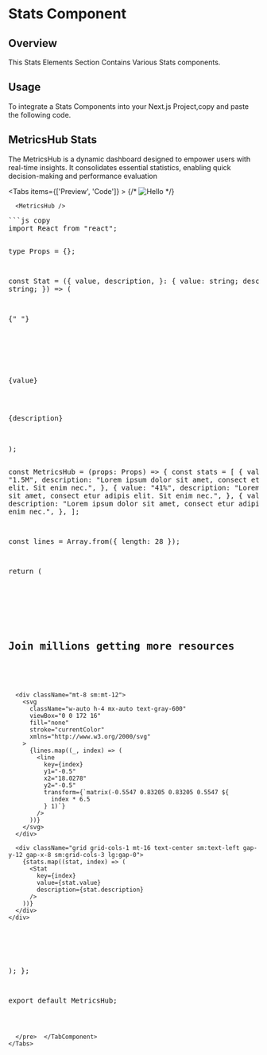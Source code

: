 
# Stats Component

## Overview

This Stats Elements Section Contains Various Stats components.

## Usage

To integrate a Stats Components into your Next.js Project,copy and paste the following code.

## MetricsHub Stats

The MetricsHub is a dynamic dashboard designed to empower users with real-time insights. It consolidates essential statistics, enabling quick decision-making and performance evaluation

<Tabs items={['Preview', 'Code']}  >
   <TabComponent label="Preview">
{/* ![Hello](/contact.png) */}


      <MetricsHub />

   </TabComponent>
   <TabComponent label="Code">
   <pre>
```js copy
import React from "react";

type Props = {};

const Stat = ({
value,
description,
}: {
value: string;
description: string;
}) => (

{" "}

<div className="relative lg:px-14">
  <div className="absolute bottom-0 left-0 hidden w-px h-16 bg-gray-600 lg:block"></div>
  <p className="text-5xl font-bold text-white font-pj">{value}</p>
  <p className="mt-5 text-lg font-normal text-gray-300">{description}</p>
</div>
);

const MetricsHub = (props: Props) => {
const stats = [
{
value: "1.5M",
description:
"Lorem ipsum dolor sit amet, consect etur adipis elit. Sit enim nec.",
},
{
value: "41%",
description:
"Lorem ipsum dolor sit amet, consect etur adipis elit. Sit enim nec.",
},
{
value: "3964+",
description:
"Lorem ipsum dolor sit amet, consect etur adipis elit. Sit enim nec.",
},
];

const lines = Array.from({ length: 28 });

return (

<section className="py-12 bg-gray-900 sm:py-16 lg:py-20">
<div className="px-4 mx-auto max-w-7xl sm:px-6 lg:px-8">
<div className="text-center">
<h2 className="text-3xl font-bold text-white sm:text-4xl xl:text-5xl font-pj">
Join millions getting more resources
</h2>
</div>

      <div className="mt-8 sm:mt-12">
        <svg
          className="w-auto h-4 mx-auto text-gray-600"
          viewBox="0 0 172 16"
          fill="none"
          stroke="currentColor"
          xmlns="http://www.w3.org/2000/svg"
        >
          {lines.map((_, index) => (
            <line
              key={index}
              y1="-0.5"
              x2="18.0278"
              y2="-0.5"
              transform={`matrix(-0.5547 0.83205 0.83205 0.5547 ${
                index * 6.5
              } 1)`}
            />
          ))}
        </svg>
      </div>

      <div className="grid grid-cols-1 mt-16 text-center sm:text-left gap-y-12 gap-x-8 sm:grid-cols-3 lg:gap-0">
        {stats.map((stat, index) => (
          <Stat
            key={index}
            value={stat.value}
            description={stat.description}
          />
        ))}
      </div>
    </div>

  </section>

);
};

export default MetricsHub;

```

  </pre>  </TabComponent>
</Tabs>

```

```

```
